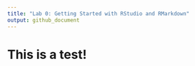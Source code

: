 ```yaml
---
title: "Lab 0: Getting Started with RStudio and RMarkdown"
output: github_document
---
```


# This is a test!